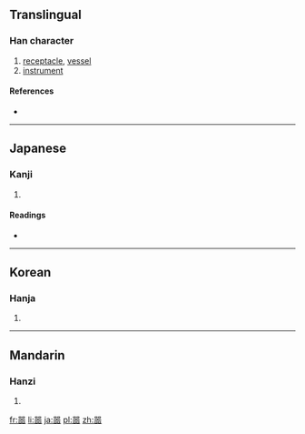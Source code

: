 {{also|器}}
==Translingual==

===Han character===
{{Han char|rn=30|rad=口|as=12|sn=15|four=|canj=口口一口口 (RRMRR)|ids=⿳[[吅]][[工]]吅}}

# [[receptacle]], [[vessel]]
# [[instrument]]

====References====
* {{Han ref|kx=0209.010|dkj=04311|dj=0431.240|hdz=10683.010|uh=5650|ud=22096}}

----

==Japanese==

===Kanji===
{{ja-kanji|grade=|rs=口12}}

# {{defn|lang=ja|sort=口12}}

====Readings====
* {{ja-readings|on=[[き]] (ki)|kun=[[うつわ]] (utsuwa)}}

----

==Korean==

===Hanja===
{{ko-hanja|hangeul=기|rv=gi|mr=ki}}

# {{defn|lang=ko|sort=口12}}

----

==Mandarin==

===Hanzi===
{{cmn-hanzi|pin=[[qì]] ([[qi4]])|wg=ch'i<sup>4</sup>}}

# {{defn|lang=cmn|sort=口12}}

[[fr:噐]]
[[li:噐]]
[[ja:噐]]
[[pl:噐]]
[[zh:噐]]